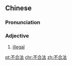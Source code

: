 ==Chinese==
{{zh-forms|type=12}}

===Pronunciation===
{{zh-pron
|m=不héfǎ
|c=bat1 hap6 faat3
|cat=a
}}

===Adjective===
{{zh-adj}}

# [[illegal]]

[[pt:不合法]]
[[chr:不合法]]
[[zh:不合法]]